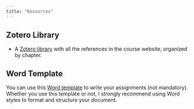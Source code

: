```yaml
---
title: "Resources"
---
```


## Zotero Library

- A [Zotero library](https://www.zotero.org/groups/2536626/info5500_-_information_in_society/library) with all the references in the course website, organized by chapter.

## Word Template

You can use this [Word template](https://pmongeon.github.io/information-in-society/files/assignment-template.dotx) to write your assignments (not mandatory). Whether you use this template or not, I strongly recommend using Word styles to format and structure your document.
